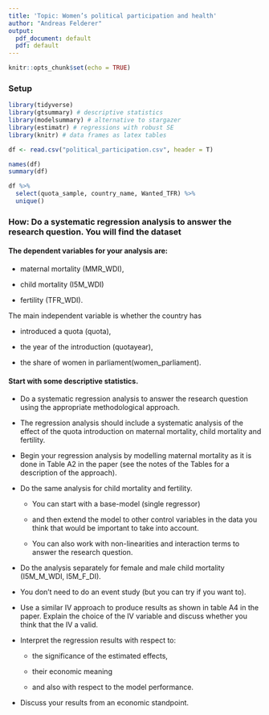 ```yaml
---
title: 'Topic: Women’s political participation and health'
author: "Andreas Felderer"
output:
  pdf_document: default
  pdf: default
---
```


```r
knitr::opts_chunk$set(echo = TRUE)
```

### Setup

```r
library(tidyverse) 
library(gtsummary) # descriptive statistics
library(modelsummary) # alternative to stargazer
library(estimatr) # regressions with robust SE
library(knitr) # data frames as latex tables

df <- read.csv("political_participation.csv", header = T)
```

```r
names(df)
summary(df)
```

```r
df %>% 
  select(quota_sample, country_name, Wanted_TFR) %>% 
  unique()
```

### How: Do a systematic regression analysis to answer the research question. You will find the dataset

#### The dependent variables for your analysis are:

-    maternal mortality (MMR_WDI),

-   child mortality (I5M_WDI)

-   fertility (TFR_WDI).

The main independent variable is whether the country has

-   introduced a quota (quota),

-   the year of the introduction (quotayear),

-   the share of women in parliament(women_parliament).

#### Start with some descriptive statistics.

-   Do a systematic regression analysis to answer the research question using the appropriate methodological approach.

-   The regression analysis should include a systematic analysis of the effect of the quota introduction on maternal mortality, child mortality and fertility.

-   Begin your regression analysis by modelling maternal mortality as it is done in Table A2 in the paper (see the notes of the Tables for a description of the approach).

-   Do the same analysis for child mortality and fertility.

    -   You can start with a base-model (single regressor)

    -   and then extend the model to other control variables in the data you think that would be important to take into account.

    -   You can also work with non-linearities and interaction terms to answer the research question.

-   Do the analysis separately for female and male child mortality (I5M_M\_WDI, I5M_F\_DI).

-   You don't need to do an event study (but you can try if you want to).

-   Use a similar IV approach to produce results as shown in table A4 in the paper. Explain the choice of the IV variable and discuss whether you think that the IV a valid.

-   Interpret the regression results with respect to:

    -    the significance of the estimated effects,

    -   their economic meaning

    -   and also with respect to the model performance.

-   Discuss your results from an economic standpoint.
